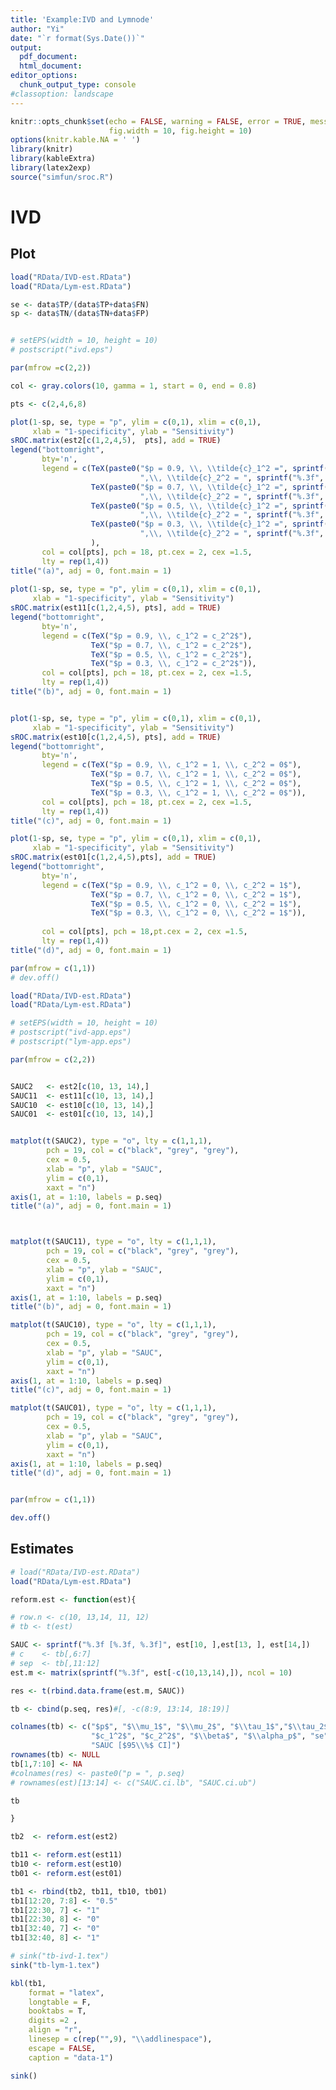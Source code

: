 ```yaml
---
title: 'Example:IVD and Lymnode'
author: "Yi"
date: "`r format(Sys.Date())`"
output:
  pdf_document:
  html_document:
editor_options:
  chunk_output_type: console
#classoption: landscape
---
```


```r
knitr::opts_chunk$set(echo = FALSE, warning = FALSE, error = TRUE, message=FALSE, comment="", 
                      fig.width = 10, fig.height = 10)
options(knitr.kable.NA = ' ')
library(knitr)
library(kableExtra)
library(latex2exp)
source("simfun/sroc.R")
```



# IVD

## Plot

```r
load("RData/IVD-est.RData")
load("RData/Lym-est.RData")

se <- data$TP/(data$TP+data$FN)
sp <- data$TN/(data$TN+data$FP)


# setEPS(width = 10, height = 10)
# postscript("ivd.eps")

par(mfrow =c(2,2))

col <- gray.colors(10, gamma = 1, start = 0, end = 0.8)

pts <- c(2,4,6,8)

plot(1-sp, se, type = "p", ylim = c(0,1), xlim = c(0,1), 
     xlab = "1-specificity", ylab = "Sensitivity")
sROC.matrix(est2[c(1,2,4,5),  pts], add = TRUE)
legend("bottomright", 
       bty='n',
       legend = c(TeX(paste0("$p = 0.9, \\, \\tilde{c}_1^2 =", sprintf("%.3f", est2[6,2]), #round(est2[6,2],3), 
                             ",\\, \\tilde{c}_2^2 = ", sprintf("%.3f", est2[7,2]), "$")), 
                  TeX(paste0("$p = 0.7, \\, \\tilde{c}_1^2 =", sprintf("%.3f", est2[6,4]), 
                             ",\\, \\tilde{c}_2^2 = ", sprintf("%.3f", est2[7,4]), "$")), 
                  TeX(paste0("$p = 0.5, \\, \\tilde{c}_1^2 =", sprintf("%.3f", est2[6,6]), 
                             ",\\, \\tilde{c}_2^2 = ", sprintf("%.3f", est2[7,6]), "$")), 
                  TeX(paste0("$p = 0.3, \\, \\tilde{c}_1^2 =", sprintf("%.3f", est2[6,8]), 
                             ",\\, \\tilde{c}_2^2 = ", sprintf("%.3f", est2[7,8]), "$"))
                  ), 
       col = col[pts], pch = 18, pt.cex = 2, cex =1.5, 
       lty = rep(1,4))
title("(a)", adj = 0, font.main = 1)
            
plot(1-sp, se, type = "p", ylim = c(0,1), xlim = c(0,1), 
     xlab = "1-specificity", ylab = "Sensitivity")
sROC.matrix(est11[c(1,2,4,5), pts], add = TRUE)
legend("bottomright", 
       bty='n',
       legend = c(TeX("$p = 0.9, \\, c_1^2 = c_2^2$"), 
                  TeX("$p = 0.7, \\, c_1^2 = c_2^2$"), 
                  TeX("$p = 0.5, \\, c_1^2 = c_2^2$"), 
                  TeX("$p = 0.3, \\, c_1^2 = c_2^2$")), 
       col = col[pts], pch = 18, pt.cex = 2, cex =1.5, 
       lty = rep(1,4))
title("(b)", adj = 0, font.main = 1)


plot(1-sp, se, type = "p", ylim = c(0,1), xlim = c(0,1), 
     xlab = "1-specificity", ylab = "Sensitivity")
sROC.matrix(est10[c(1,2,4,5), pts], add = TRUE)
legend("bottomright", 
       bty='n',
       legend = c(TeX("$p = 0.9, \\, c_1^2 = 1, \\, c_2^2 = 0$"), 
                  TeX("$p = 0.7, \\, c_1^2 = 1, \\, c_2^2 = 0$"), 
                  TeX("$p = 0.5, \\, c_1^2 = 1, \\, c_2^2 = 0$"), 
                  TeX("$p = 0.3, \\, c_1^2 = 1, \\, c_2^2 = 0$")), 
       col = col[pts], pch = 18, pt.cex = 2, cex =1.5, 
       lty = rep(1,4))
title("(c)", adj = 0, font.main = 1)

plot(1-sp, se, type = "p", ylim = c(0,1), xlim = c(0,1), 
     xlab = "1-specificity", ylab = "Sensitivity")
sROC.matrix(est01[c(1,2,4,5),pts], add = TRUE)
legend("bottomright", 
       bty='n',
       legend = c(TeX("$p = 0.9, \\, c_1^2 = 0, \\, c_2^2 = 1$"), 
                  TeX("$p = 0.7, \\, c_1^2 = 0, \\, c_2^2 = 1$"), 
                  TeX("$p = 0.5, \\, c_1^2 = 0, \\, c_2^2 = 1$"), 
                  TeX("$p = 0.3, \\, c_1^2 = 0, \\, c_2^2 = 1$")), 
       
       col = col[pts], pch = 18,pt.cex = 2, cex =1.5, 
       lty = rep(1,4))
title("(d)", adj = 0, font.main = 1)

par(mfrow = c(1,1))
# dev.off()
```


```r

load("RData/IVD-est.RData")
load("RData/Lym-est.RData")

# setEPS(width = 10, height = 10)
# postscript("ivd-app.eps")
# postscript("lym-app.eps")

par(mfrow = c(2,2))


SAUC2   <- est2[c(10, 13, 14),]
SAUC11  <- est11[c(10, 13, 14),]
SAUC10  <- est10[c(10, 13, 14),]
SAUC01  <- est01[c(10, 13, 14),]


matplot(t(SAUC2), type = "o", lty = c(1,1,1), 
        pch = 19, col = c("black", "grey", "grey"),
        cex = 0.5,
        xlab = "p", ylab = "SAUC",
        ylim = c(0,1),
        xaxt = "n")
axis(1, at = 1:10, labels = p.seq)
title("(a)", adj = 0, font.main = 1)



matplot(t(SAUC11), type = "o", lty = c(1,1,1), 
        pch = 19, col = c("black", "grey", "grey"),
        cex = 0.5,
        xlab = "p", ylab = "SAUC",
        ylim = c(0,1),
        xaxt = "n")
axis(1, at = 1:10, labels = p.seq)
title("(b)", adj = 0, font.main = 1)

matplot(t(SAUC10), type = "o", lty = c(1,1,1), 
        pch = 19, col = c("black", "grey", "grey"),
        cex = 0.5,
        xlab = "p", ylab = "SAUC",
        ylim = c(0,1),
        xaxt = "n")
axis(1, at = 1:10, labels = p.seq)
title("(c)", adj = 0, font.main = 1)

matplot(t(SAUC01), type = "o", lty = c(1,1,1), 
        pch = 19, col = c("black", "grey", "grey"),
        cex = 0.5,
        xlab = "p", ylab = "SAUC",
        ylim = c(0,1),
        xaxt = "n")
axis(1, at = 1:10, labels = p.seq)
title("(d)", adj = 0, font.main = 1)


par(mfrow = c(1,1))

dev.off()
```

\newpage 

## Estimates

```r

# load("RData/IVD-est.RData")
load("RData/Lym-est.RData")

reform.est <- function(est){

# row.n <- c(10, 13,14, 11, 12)
# tb <- t(est)

SAUC <- sprintf("%.3f [%.3f, %.3f]", est[10, ],est[13, ], est[14,])
# c    <- tb[,6:7]
# sep  <- tb[,11:12]
est.m <- matrix(sprintf("%.3f", est[-c(10,13,14),]), ncol = 10)

res <- t(rbind.data.frame(est.m, SAUC))

tb <- cbind(p.seq, res)#[, -c(8:9, 13:14, 18:19)]

colnames(tb) <- c("$p$", "$\\mu_1$", "$\\mu_2$", "$\\tau_1$","$\\tau_2$","$\\tau_{12}$",
                  "$c_1^2$", "$c_2^2$", "$\\beta$", "$\\alpha_p$", "se", "sp", 
                  "SAUC [$95\\%$ CI]")
rownames(tb) <- NULL
tb[1,7:10] <- NA
#colnames(res) <- paste0("p = ", p.seq)
# rownames(est)[13:14] <- c("SAUC.ci.lb", "SAUC.ci.ub")

tb

}

tb2  <- reform.est(est2)

tb11 <- reform.est(est11)
tb10 <- reform.est(est10)
tb01 <- reform.est(est01)

tb1 <- rbind(tb2, tb11, tb10, tb01)
tb1[12:20, 7:8] <- "0.5"
tb1[22:30, 7] <- "1"
tb1[22:30, 8] <- "0"
tb1[32:40, 7] <- "0"
tb1[32:40, 8] <- "1"

# sink("tb-ivd-1.tex")
sink("tb-lym-1.tex")

kbl(tb1, 
    format = "latex",
    longtable = F, 
    booktabs = T, 
    digits =2 ,
    align = "r",
    linesep = c(rep("",9), "\\addlinespace"),
    escape = FALSE,
    caption = "data-1")

sink()

```



